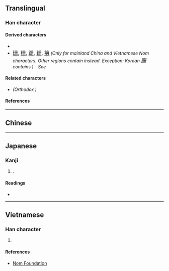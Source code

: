 {{also|冊}}
{{character info/new}}
==Translingual==

===Han character===
{{Han char|rn=13|rad=冂|as=03|sn=5|four=77440|canj=BBM|ids=⿻⿰冂冂一}}

====Derived characters====
* {{l|mul|[[𡊢]], [[姗]], [[𪨪]], [[𪭪]], [[栅]], [[𤇒]], [[𥑬]], [[𮁧]], [[𫟶]], [[删]], [[𬅡]], [[𮤊]], [[𣆑]]}}
*  <font size=3, lang="zh-hans">[[珊#Translingual|珊]], [[粣#Translingual|粣]], [[跚#Translingual|跚]], [[銏#Translingual|銏]], [[笧#Translingual|笧]]</font> ''(Only for mainland China and Vietnamese Nom characters. Other regions contain {{l|mul|冊}} instead. Exception: Korean <font size=3, lang="zh-hans">[[跚#Translingual|跚]]</font> contains {{l|mul|册}}) - See {{w|Han unification}}''

====Related characters====
* {{l|mul|[[冊]]}} ''(Orthodox {{w|Traditional Chinese characters|traditional form}})''

====References====
{{Han ref|kx=0129.051|dkj=01516|dj=0289.210|hdz=10099.080|uh=518C}}

----

==Chinese==
{{zh-see|冊|sv}}

----

==Japanese==

===Kanji===
{{ja-kanji|grade=|rs=冂03}}

# {{alternative form of|冊|lang=ja}}.

====Readings====
* {{ja-readings|goon=[[しゃく]] (shaku)|kanyoon=[[さつ]] (satsu)|kanon=[[さく]] (saku)|kun=[[ふみ]] (fumi)}}

----

==Vietnamese==

===Han character===
{{vi-hantu|rs=冂03|[[sách]]}}

# {{han tu form of|sách|[[book]]}}

====References====
* [http://nomfoundation.org/common/nom_details.php?codepoint=518C Nom Foundation]